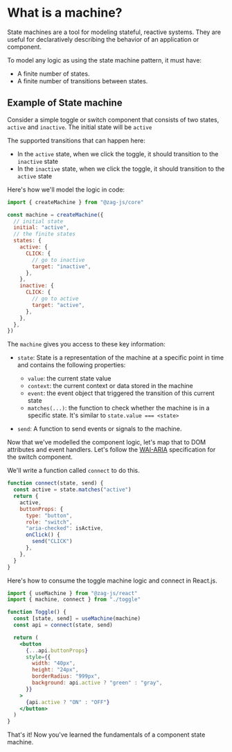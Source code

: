 # What is a machine?

State machines are a tool for modeling stateful, reactive systems. They are
useful for declaratively describing the behavior of an application or component.

To model any logic as using the state machine pattern, it must have:

- A finite number of states.
- A finite number of transitions between states.

## Example of State machine

Consider a simple toggle or switch component that consists of two states,
`active` and `inactive`. The initial state will be `active`

The supported transitions that can happen here:

- In the `active` state, when we click the toggle, it should transition to the
  `inactive` state
- In the `inactive` state, when we click the toggle, it should transition to the
  `active` state

Here's how we'll model the logic in code:

```jsx
import { createMachine } from "@zag-js/core"

const machine = createMachine({
  // initial state
  initial: "active",
  // the finite states
  states: {
    active: {
      CLICK: {
        // go to inactive
        target: "inactive",
      },
    },
    inactive: {
      CLICK: {
        // go to active
        target: "active",
      },
    },
  },
})
```

The `machine` gives you access to these key information:

- `state`: State is a representation of the machine at a specific point in time
  and contains the following properties:

  - `value`: the current state value
  - `context`: the current context or data stored in the machine
  - `event`: the event object that triggered the transition of this current
    state
  - `matches(...)`: the function to check whether the machine is in a specific
    state. It's similar to `state.value === <state>`

- `send`: A function to send events or signals to the machine.

Now that we've modelled the component logic, let's map that to DOM attributes
and event handlers. Let's follow the
[WAI-ARIA](https://www.w3.org/TR/wai-aria-practices/examples/checkbox/checkbox-1/checkbox-1.html)
specification for the switch component.

We'll write a function called `connect` to do this.

```jsx
function connect(state, send) {
  const active = state.matches("active")
  return {
    active,
    buttonProps: {
      type: "button",
      role: "switch",
      "aria-checked": isActive,
      onClick() {
        send("CLICK")
      },
    },
  }
}
```

Here's how to consume the toggle machine logic and connect in React.js.

```jsx
import { useMachine } from "@zag-js/react"
import { machine, connect } from "./toggle"

function Toggle() {
  const [state, send] = useMachine(machine)
  const api = connect(state, send)

  return (
    <button
      {...api.buttonProps}
      style={{
        width: "40px",
        height: "24px",
        borderRadius: "999px",
        background: api.active ? "green" : "gray",
      }}
    >
      {api.active ? "ON" : "OFF"}
    </button>
  )
}
```

That's it! Now you've learned the fundamentals of a component state machine.
